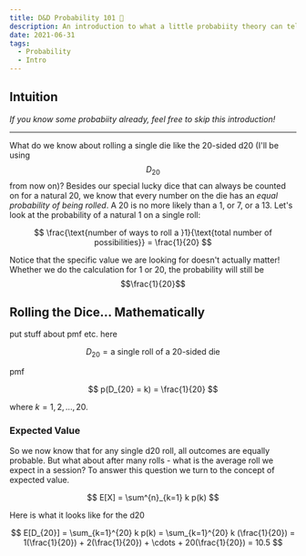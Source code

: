 ```yaml
---
title: D&D Probability 101 🎲
description: An introduction to what a little probabiity theory can tell us about rolling dice in tabletop RPGs like Dungeons & Dragons!
date: 2021-06-31
tags:
  - Probability
  - Intro
---
```


## Intuition

*If you know some probabiity already, feel free to skip this introduction!*

------

What do we know about rolling a single die like the 20-sided d20 (I'll be using $$D_{20}$$ from now on)? Besides our special 
lucky dice that can always be counted on for a natural 20, we know that every number on the die has an *equal probability of
being rolled*. A 20 is no more likely than a 1, or 7, or a 13. Let's look at the probability of a natural 1 on a single roll:

$$
\frac{\text{number of ways to roll a }1}{\text{total number of possibilities}} = \frac{1}{20}
$$

Notice that the specific value we are looking for doesn't actually matter! Whether we do the calculation for 1 or 20, the 
probability will still be $$\frac{1}{20}$$


## Rolling the Dice... Mathematically

put stuff about pmf etc. here

$$
D_{20} = \text{a single roll of a 20-sided die}
$$

pmf

$$
p(D_{20} = k) = \frac{1}{20} 
$$

where $k=1,2,...,20$.

### Expected Value

So we now know that for any single d20 roll, all outcomes are equally probable. But what about after many rolls - what is the average roll we expect in a session?
To answer this question we turn to the concept of expected value.

$$
E[X] = \sum^{n}_{k=1} k p(k)
$$

Here is what it looks like for the d20

$$
E[D_{20}] = \sum_{k=1}^{20} k p(k) = \sum_{k=1}^{20} k (\frac{1}{20}) = 1(\frac{1}{20}) + 2(\frac{1}{20}) + \cdots + 20(\frac{1}{20}) = 10.5
$$













